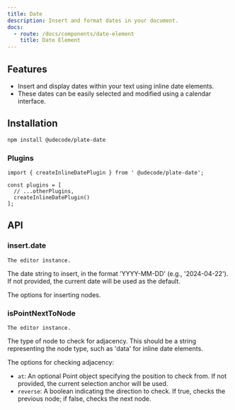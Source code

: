 ```yaml
---
title: Date
description: Insert and format dates in your document.
docs:
  - route: /docs/components/date-element
    title: Date Element
---
```


<ComponentPreview name="playground-demo" id="date" />

<PackageInfo>

## Features

- Insert and display dates within your text using inline date elements.
- These dates can be easily selected and modified using a calendar interface.

</PackageInfo>

## Installation

```bash
npm install @udecode/plate-date
```

### Plugins

```tsx
import { createInlineDatePlugin } from ' @udecode/plate-date';

const plugins = [
  // ...otherPlugins,
  createInlineDatePlugin()
];
```


## API

### insert.date

<APIOptions>

<APIItem name="editor" type="TEditor">

    The editor instance.

</APIItem>

<APIItem name="date" type="string">

The date string to insert, in the format 'YYYY-MM-DD' (e.g., '2024-04-22'). If not provided, the current date will be used as the default.

</APIItem>

<APIItem name="options" type="InsertNodesOptions">

The options for inserting nodes.

</APIItem>
</APIOptions>


### isPointNextToNode

<APIOptions>

<APIItem name="editor" type="TEditor">

    The editor instance.

</APIItem>

<APIItem name="nodeType" type="string">

The type of node to check for adjacency. This should be a string representing the node type, such as 'data' for inline date elements.

</APIItem>

<APIItem name="options" type="{
    at?: Point;
    reverse: boolean;
  }">

The options for checking adjacency:

- `at`: An optional Point object specifying the position to check from. If not provided, the current selection anchor will be used.
- `reverse`: A boolean indicating the direction to check. If true, checks the previous node; if false, checks the next node.

</APIItem>
</APIOptions>